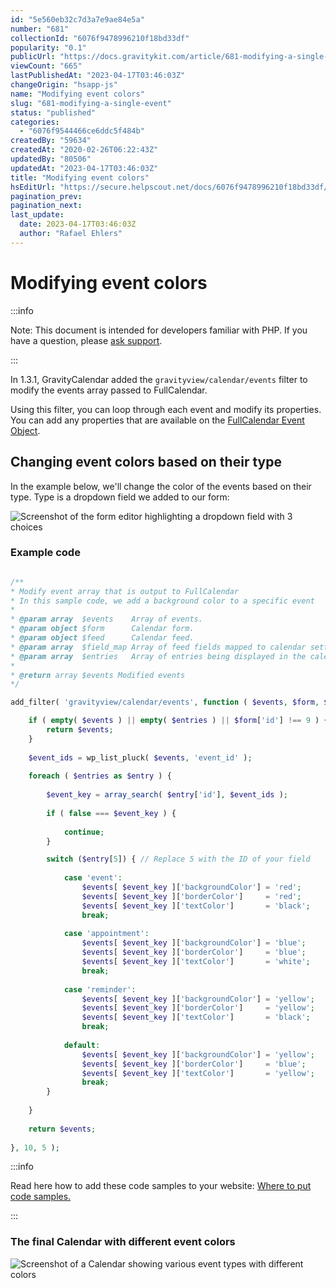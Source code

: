 ```yaml
---
id: "5e560eb32c7d3a7e9ae84e5a"
number: "681"
collectionId: "6076f9478996210f18bd33df"
popularity: "0.1"
publicUrl: "https://docs.gravitykit.com/article/681-modifying-a-single-event"
viewCount: "665"
lastPublishedAt: "2023-04-17T03:46:03Z"
changeOrigin: "hsapp-js"
name: "Modifying event colors"
slug: "681-modifying-a-single-event"
status: "published"
categories: 
  - "6076f9544466ce6ddc5f484b"
createdBy: "59634"
createdAt: "2020-02-26T06:22:43Z"
updatedBy: "80506"
updatedAt: "2023-04-17T03:46:03Z"
title: "Modifying event colors"
hsEditUrl: "https://secure.helpscout.net/docs/6076f9478996210f18bd33df/article/5e560eb32c7d3a7e9ae84e5a"
pagination_prev: 
pagination_next: 
last_update:
  date: 2023-04-17T03:46:03Z
  author: "Rafael Ehlers"
---
```


# Modifying event colors


:::info

Note: This document is intended for developers familiar with PHP. If you have a question, please [ask support](https://www.gravitykit.com/support/).

:::



In 1.3.1, GravityCalendar added the `gravityview/calendar/events` filter to modify the events array passed to FullCalendar.

Using this filter, you can loop through each event and modify its properties. You can add any properties that are available on the [FullCalendar Event Object](https://fullcalendar.io/docs/event-object).

## Changing event colors based on their type

In the example below, we'll change the color of the events based on their type. Type is a dropdown field we added to our form:

![Screenshot of the form editor highlighting a dropdown field with 3 choices](https://s3.amazonaws.com/helpscout.net/docs/assets/54c58489e4b051242988532c/images/618b0c849ccf62287e5f4962/file-bkbRHdm4mt.png)

### Example code

```php

/**
* Modify event array that is output to FullCalendar
* In this sample code, we add a background color to a specific event
*
* @param array  $events    Array of events.
* @param object $form      Calendar form.
* @param object $feed      Calendar feed.
* @param array  $field_map Array of feed fields mapped to calendar settings (e.g., start_time, end_time).
* @param array  $entries   Array of entries being displayed in the calendar (Requires 1.5.2)
*
* @return array $events Modified events
*/

add_filter( 'gravityview/calendar/events', function ( $events, $form, $feed, $field_map = array(), $entries = array() ) {

	if ( empty( $events ) || empty( $entries ) || $form['id'] !== 9 ) { // Replace 9 with your Form ID
		return $events;
	}
	
	$event_ids = wp_list_pluck( $events, 'event_id' );
	
	foreach ( $entries as $entry ) {		
		
		$event_key = array_search( $entry['id'], $event_ids );
		
		if ( false === $event_key ) {
			
			continue;
		}

		switch ($entry[5]) { // Replace 5 with the ID of your field
				
			case 'event':
				$events[ $event_key ]['backgroundColor'] = 'red';
				$events[ $event_key ]['borderColor']     = 'red';
				$events[ $event_key ]['textColor']       = 'black';
				break;
				
			case 'appointment':
				$events[ $event_key ]['backgroundColor'] = 'blue';
				$events[ $event_key ]['borderColor']     = 'blue';
				$events[ $event_key ]['textColor']       = 'white';
				break;
				
			case 'reminder':
				$events[ $event_key ]['backgroundColor'] = 'yellow';
				$events[ $event_key ]['borderColor']     = 'yellow';
				$events[ $event_key ]['textColor']       = 'black';
				break;
			
			default:
				$events[ $event_key ]['backgroundColor'] = 'yellow';
				$events[ $event_key ]['borderColor']     = 'blue';
				$events[ $event_key ]['textColor']       = 'yellow';
				break;
		}
		
	}
	
	return $events;
	
}, 10, 5 );
```


:::info

Read here how to add these code samples to your website: [Where to put code samples.](https://docs.gravitykit.com/article/210-where-to-put-code-samples)

:::

 ### The final Calendar with different event colors

![Screenshot of a Calendar showing various event types with different colors](https://s3.amazonaws.com/helpscout.net/docs/assets/54c58489e4b051242988532c/images/618b0d1864e42a671b6350e7/file-IF7WBZf1as.png)
